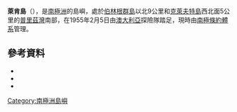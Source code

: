 {{coord|69|20|S|75|32|E|source:GNIS|display=title}}

'''萊肯島'''（{{lang-en|Lichen Island}}），是[[南極洲|南極洲]]的島嶼，處於[[伯林根群島|伯林根群島]]以北9公里和[[克萊夫特島|克萊夫特島]]西北面5公里的[[普里茲灣|普里茲灣]]南部，在1955年2月5日由[[澳大利亞|澳大利亞]]探險隊踏足，現時由[[南極條約體系|南極條約體系]]管理。

==參考資料==
* {{usgs-gazetteer}}
*{{cite gnis | type = antarid | id = 8800| name = Lichen Island | accessdate = 2013-06-14}}
*{{usgs-gazetteer|id=8800}}

{{Antarctica-geo-stub}}
[[Category:南極洲島嶼|Category:南極洲島嶼]]